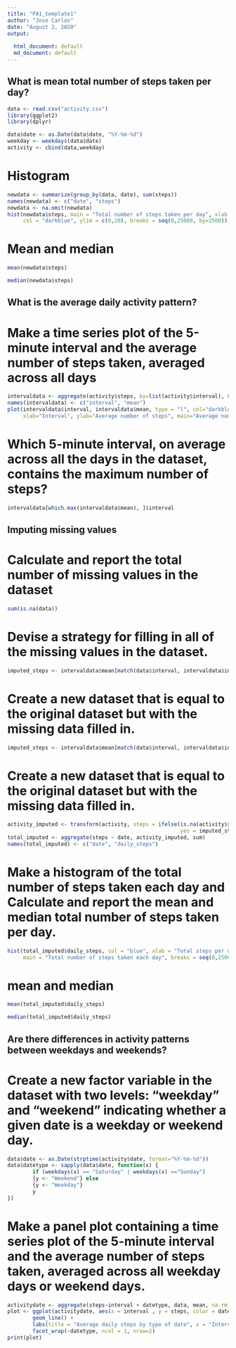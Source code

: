 ```yaml
---
title: "PA1_template1"
author: "Jose Carlos"
date: "August 2, 2020"
output: 
  
  html_document: default
  md_document: default
---
```


## What is mean total number of steps taken per day?

```r
data <- read.csv("activity.csv")
library(ggplot2)
library(dplyr)

data$date <- as.Date(data$date, "%Y-%m-%d")
weekday <- weekdays(data$date)
activity <- cbind(data,weekday)
```

# Histogram

```r

newdata <- summarize(group_by(data, date), sum(steps))
names(newdata) <- c("date", "steps")
newdata <- na.omit(newdata)
hist(newdata$steps, main = "Total number of steps taken per day", xlab = "Total steps taken per day", 
     col = "darkblue", ylim = c(0,20), breaks = seq(0,25000, by=2500))
```

# Mean and median

```r
mean(newdata$steps)

median(newdata$steps)
```

## What is the average daily activity pattern?

# Make a time series plot of the 5-minute interval and the average number of steps taken, averaged across all days

```r

intervaldata <- aggregate(activity$steps, by=list(activity$interval), FUN=mean, na.rm=TRUE) 
names(intervaldata) <- c("interval", "mean")
plot(intervaldata$interval, intervaldata$mean, type = "l", col="darkblue", lwd = 2, 
     xlab="Interval", ylab="Average number of steps", main="Average number of steps per intervals")

```

# Which 5-minute interval, on average across all the days in the dataset, contains the maximum number of steps?

```r

intervaldata[which.max(intervaldata$mean), ]$interval

```

## Imputing missing values

# Calculate and report the total number of missing values in the dataset

```r

sum(is.na(data))

```

# Devise a strategy for filling in all of the missing values in the dataset.

```r

imputed_steps <- intervaldata$mean[match(data$interval, intervaldata$interval)]

```

# Create a new dataset that is equal to the original dataset but with the missing data filled in.

```r

imputed_steps <- intervaldata$mean[match(data$interval, intervaldata$interval)]

```

# Create a new dataset that is equal to the original dataset but with the missing data filled in.

```r

activity_imputed <- transform(activity, steps = ifelse(is.na(activity$steps), 
                                                       yes = imputed_steps, no = activity$steps))
total_imputed <- aggregate(steps ~ date, activity_imputed, sum)
names(total_imputed) <- c("date", "daily_steps")

```

# Make a histogram of the total number of steps taken each day and Calculate and report the mean and median total number of steps taken per day.

```r

hist(total_imputed$daily_steps, col = "blue", xlab = "Total steps per day", ylim = c(0,30), 
     main = "Total number of steps taken each day", breaks = seq(0,25000,by=2500))

```

# mean and median 

```r

mean(total_imputed$daily_steps)

median(total_imputed$daily_steps)

```


## Are there differences in activity patterns between weekdays and weekends?

# Create a new factor variable in the dataset with two levels: “weekday” and “weekend” indicating whether a given date is a weekday or weekend day.

```r

data$date <- as.Date(strptime(activity$date, format="%Y-%m-%d"))
data$datetype <- sapply(data$date, function(x) {
        if (weekdays(x) == "Saturday" | weekdays(x) =="Sunday") 
        {y <- "Weekend"} else 
        {y <- "Weekday"}
        y
})

```

# Make a panel plot containing a time series plot of the 5-minute interval and the average number of steps taken, averaged across all weekday days or weekend days.

```r

activitydate <- aggregate(steps~interval + datetype, data, mean, na.rm = TRUE)
plot <- ggplot(activitydate, aes(x = interval , y = steps, color = datetype)) +
        geom_line() +
        labs(title = "Average daily steps by type of date", x = "Interval", y = "Average number of steps") +
        facet_wrap(~datetype, ncol = 1, nrow=2)
print(plot)

```


